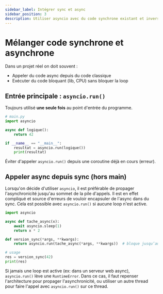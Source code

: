 ```yaml
---
sidebar_label: Intégrer sync et async
sidebar_position: 3
description: Utiliser asyncio avec du code synchrone existant et inversement
---
```


# Mélanger code synchrone et asynchrone

Dans un projet réel on doit souvent :
- Appeler du code async depuis du code classique
- Exécuter du code bloquant (lib, CPU) sans bloquer la loop

## Entrée principale : `asyncio.run()`

Toujours utilisé **une seule fois** au point d'entrée du programme.

```python
# main.py
import asyncio

async def logique():
    return 42

if __name__ == "__main__":
    resultat = asyncio.run(logique())
    print(resultat)
```

Éviter d'appeler `asyncio.run()` depuis une coroutine déjà en cours (erreur).

## Appeler async depuis sync (hors main)

Lorsqu'on décide d'utiliser `asyncio`, il est préférable de propager
l'asynchronicité jusqu'au sommet de la pile d'appels. Il est en 
effet compliqué et source d'erreurs de vouloir encapsuler de l'async dans
du sync. Cela est possible avec `asyncio.run()` si aucune loop n'est active.

```python
import asyncio

async def tache_async(x):
    await asyncio.sleep(1)
    return x * 2

def version_sync(*args, **kwargs):
    return asyncio.run(tache_async(*args, **kwargs))  # bloque jusqu’au résultat

# usage
res = version_sync(42)
print(res)
```

Si jamais une loop est active (ex: dans un serveur web async), `asyncio.run()`
lève une `RuntimeError`. Dans ce cas, il faut repenser l'architecture pour
propager l'asynchronicité, ou utiliser un autre thread pour faire l'appel
avec `asyncio.run()` sur ce thread.